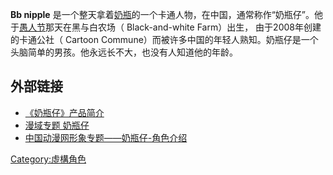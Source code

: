 {{refimprove|time=2011-09-18T10:15:15+00:00}}
{{tone|time=2011-09-18T10:15:15+00:00}}
'''Bb nipple''' 是一个整天拿着[[奶瓶|奶瓶]]的一个卡通人物，在中国，通常称作“奶瓶仔”。他于[[愚人节|愚人节]]那天在黑与白农场（ Black-and-white Farm）出生， 由于2008年创建的卡通公社（ Cartoon Commune）而被许多中国的年轻人熟知。奶瓶仔是一个头脑简单的男孩。他永远长不大，也没有人知道他的年龄。 

==外部链接==
*[http://npz.comic.gov.cn/ 《奶瓶仔》产品简介]{{Wayback|url=http://npz.comic.gov.cn/ |date=20111213070152 }}
*[http://www.comicyu.com/html/List/List_2923.shtml 漫域专题 奶瓶仔]{{Wayback|url=http://www.comicyu.com/html/List/List_2923.shtml |date=20090818013411 }}
*[https://web.archive.org/web/20160305011346/http://www.chinacomic.com.cn/zhuanti/npz/F/Jsjs.html 中国动漫网形象专题——奶瓶仔-角色介绍]
[[Category:虛構角色|Category:虛構角色]]